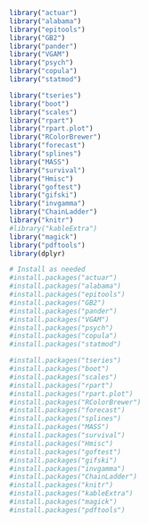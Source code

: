 
```r
library("actuar")
library("alabama")
library("epitools")
library("GB2")
library("pander")
library("VGAM")
library("psych")
library("copula")
library("statmod")

library("tseries")
library("boot")
library("scales")
library("rpart")
library("rpart.plot")
library("RColorBrewer")
library("forecast")
library("splines")
library("MASS")
library("survival")
library("Hmisc")
library("goftest")
library("gifski")
library("invgamma")
library("ChainLadder")
library("knitr")
#library("kableExtra")
library("magick")
library("pdftools")
library(dplyr)

# Install as needed
#install.packages("actuar")
#install.packages("alabama")
#install.packages("epitools")
#install.packages("GB2")
#install.packages("pander")
#install.packages("VGAM")
#install.packages("psych")
#install.packages("copula")
#install.packages("statmod")

#install.packages("tseries")
#install.packages("boot")
#install.packages("scales")
#install.packages("rpart")
#install.packages("rpart.plot")
#install.packages("RColorBrewer")
#install.packages("forecast")
#install.packages("splines")
#install.packages("MASS")
#install.packages("survival")
#install.packages("Hmisc")
#install.packages("goftest")
#install.packages("gifski")
#install.packages("invgamma")
#install.packages("ChainLadder")
#install.packages("knitr")
#install.packages("kableExtra")
#install.packages("magick")
#install.packages("pdftools")



```
